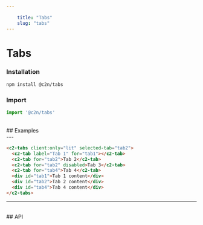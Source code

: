 ```yaml
---
    
    title: "Tabs"
    slug: "tabs"
---
```




# Tabs

### Installation

```bash tag=CodeBlock
npm install @c2n/tabs
```

### Import

```typescript tag=CodeBlock
import '@c2n/tabs'
```

<br />
## Examples
<br />
---

```html tag=MdxCodeBlock,compack=true,component=c2-tabs
<c2-tabs client:only="lit" selected-tab="tab2">
  <c2-tab label="Tab 1" for="tab1"></c2-tab>
  <c2-tab for="tab2">Tab 2</c2-tab>
  <c2-tab for="tab2" disabled>Tab 3</c2-tab>
  <c2-tab for="tab4">Tab 4</c2-tab>
  <div id="tab1">Tab 1 content</div>
  <div id="tab2">Tab 2 content</div>
  <div id="tab4">Tab 4 content</div>
</c2-tabs>
```

---

<br />
## API

<ApiTable componentTag="c2-tabs"></ApiTable>
